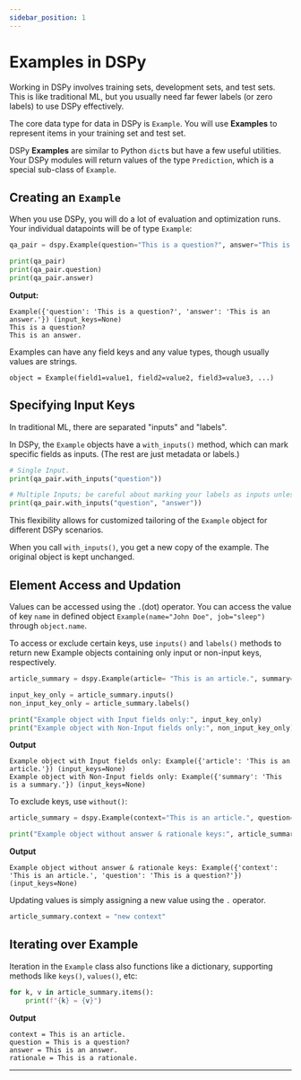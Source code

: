 ```yaml
---
sidebar_position: 1
---
```



# Examples in DSPy

Working in DSPy involves training sets, development sets, and test sets. This is like traditional ML, but you usually need far fewer labels (or zero labels) to use DSPy effectively.

The core data type for data in DSPy is `Example`. You will use **Examples** to represent items in your training set and test set. 

DSPy **Examples** are similar to Python `dict`s but have a few useful utilities. Your DSPy modules will return values of the type `Prediction`, which is a special sub-class of `Example`.

## Creating an `Example`

When you use DSPy, you will do a lot of evaluation and optimization runs. Your individual datapoints will be of type `Example`:

```python
qa_pair = dspy.Example(question="This is a question?", answer="This is an answer.")

print(qa_pair)
print(qa_pair.question)
print(qa_pair.answer)
```
**Output:**
```text
Example({'question': 'This is a question?', 'answer': 'This is an answer.'}) (input_keys=None)
This is a question?
This is an answer.
```

Examples can have any field keys and any value types, though usually values are strings.

```text
object = Example(field1=value1, field2=value2, field3=value3, ...)
```

## Specifying Input Keys

In traditional ML, there are separated "inputs" and "labels".

In DSPy, the `Example` objects have a `with_inputs()` method, which can mark specific fields as inputs. (The rest are just metadata or labels.)

```python
# Single Input.
print(qa_pair.with_inputs("question"))

# Multiple Inputs; be careful about marking your labels as inputs unless you mean it.
print(qa_pair.with_inputs("question", "answer"))
```

This flexibility allows for customized tailoring of the `Example` object for different DSPy scenarios.

When you call `with_inputs()`, you get a new copy of the example. The original object is kept unchanged.


## Element Access and Updation

Values can be accessed using the `.`(dot) operator. You can access the value of key `name` in defined object `Example(name="John Doe", job="sleep")` through `object.name`. 

To access or exclude certain keys, use `inputs()` and `labels()` methods to return new Example objects containing only input or non-input keys, respectively.

```python
article_summary = dspy.Example(article= "This is an article.", summary= "This is a summary.").with_inputs("article")

input_key_only = article_summary.inputs()
non_input_key_only = article_summary.labels()

print("Example object with Input fields only:", input_key_only)
print("Example object with Non-Input fields only:", non_input_key_only))
```

**Output**
```
Example object with Input fields only: Example({'article': 'This is an article.'}) (input_keys=None)
Example object with Non-Input fields only: Example({'summary': 'This is a summary.'}) (input_keys=None)
```

To exclude keys, use `without()`:

```python
article_summary = dspy.Example(context="This is an article.", question="This is a question?", answer="This is an answer.", rationale= "This is a rationale.").with_inputs("context", "question")

print("Example object without answer & rationale keys:", article_summary.without("answer", "rationale"))
```

**Output**
```
Example object without answer & rationale keys: Example({'context': 'This is an article.', 'question': 'This is a question?'}) (input_keys=None)
```

Updating values is simply assigning a new value using the `.` operator.

```python
article_summary.context = "new context"
```

## Iterating over Example

Iteration in the `Example` class also functions like a dictionary, supporting methods like `keys()`, `values()`, etc: 

```python
for k, v in article_summary.items():
    print(f"{k} = {v}")
```

**Output**

```text
context = This is an article.
question = This is a question?
answer = This is an answer.
rationale = This is a rationale.
```

***

<AuthorDetails name="Herumb Shandilya"/>
